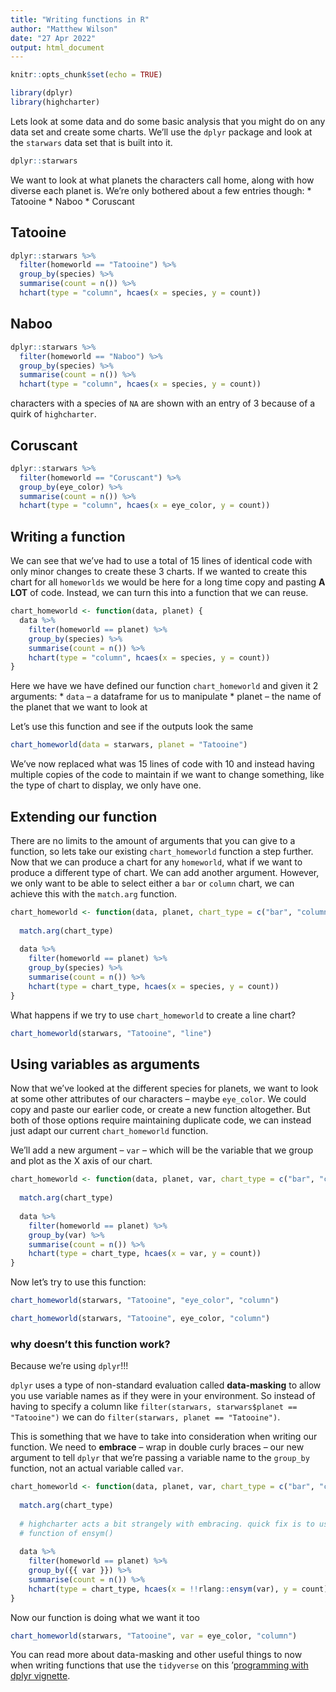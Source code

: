 ```yaml
---
title: "Writing functions in R"
author: "Matthew Wilson"
date: "27 Apr 2022"
output: html_document
---
```


```r
knitr::opts_chunk$set(echo = TRUE)

library(dplyr)
library(highcharter)
```

Lets look at some data and do some basic analysis that you might do on any data set and create some charts. We'll use the `dplyr` package and look at the `starwars` data set that is built into it.

```r
dplyr::starwars
```

We want to look at what planets the characters call home, along with how diverse each planet is. We're only bothered about a few entries though:
* Tatooine
* Naboo
* Coruscant

## Tatooine

```r
dplyr::starwars %>% 
  filter(homeworld == "Tatooine") %>%
  group_by(species) %>% 
  summarise(count = n()) %>% 
  hchart(type = "column", hcaes(x = species, y = count))
```

## Naboo

```r
dplyr::starwars %>% 
  filter(homeworld == "Naboo") %>%
  group_by(species) %>% 
  summarise(count = n()) %>%
  hchart(type = "column", hcaes(x = species, y = count))
```

characters with a species of `NA` are shown with an entry of 3 because of a quirk of `highcharter`.

## Coruscant

```r
dplyr::starwars %>% 
  filter(homeworld == "Coruscant") %>%
  group_by(eye_color) %>% 
  summarise(count = n()) %>% 
  hchart(type = "column", hcaes(x = eye_color, y = count))
```

## Writing a function

We can see that we've had to use a total of 15 lines of identical code with only minor changes to create these 3 charts. If we wanted to create this chart for all `homeworlds` we would be here for a long time copy and pasting **A LOT** of code. Instead, we can turn this into a function that we can reuse.

```r
chart_homeworld <- function(data, planet) {
  data %>% 
    filter(homeworld == planet) %>% 
    group_by(species) %>% 
    summarise(count = n()) %>% 
    hchart(type = "column", hcaes(x = species, y = count))
}
```

Here we have we have defined our function `chart_homeworld` and given it 2 arguments:
* `data` -- a dataframe for us to manipulate
* planet -- the name of the planet that we want to look at

Let's use this function and see if the outputs look the same

```r
chart_homeworld(data = starwars, planet = "Tatooine")
```

We've now replaced what was 15 lines of code with 10 and instead having multiple copies of the code to maintain if we want to change something, like the type of chart to display, we only have one.

## Extending our function

There are no limits to the amount of arguments that you can give to a function, so lets take our existing `chart_homeworld` function a step further. Now that we can produce a chart for any `homeworld`, what if we want to produce a different type of chart. We can add another argument. However, we only want to be able to select either a `bar` or `column` chart, we can achieve this with the `match.arg` function.

```r
chart_homeworld <- function(data, planet, chart_type = c("bar", "column")) {
  
  match.arg(chart_type)
  
  data %>% 
    filter(homeworld == planet) %>% 
    group_by(species) %>% 
    summarise(count = n()) %>% 
    hchart(type = chart_type, hcaes(x = species, y = count))
}
```

What happens if we try to use `chart_homeworld` to create a line chart?

```r
chart_homeworld(starwars, "Tatooine", "line")
```

## Using variables as arguments

Now that we've looked at the different species for planets, we want to look at some other attributes of our characters -- maybe `eye_color`. We could copy and paste our earlier code, or create a new function altogether. But both of those options require maintaining duplicate code, we can instead just adapt our current `chart_homeworld` function.

We'll add a new argument -- `var` -- which will be the variable that we group and plot as the X axis of our chart.

```r
chart_homeworld <- function(data, planet, var, chart_type = c("bar", "column")) {
  
  match.arg(chart_type)
  
  data %>% 
    filter(homeworld == planet) %>% 
    group_by(var) %>% 
    summarise(count = n()) %>% 
    hchart(type = chart_type, hcaes(x = var, y = count))
}
```

Now let's try to use this function:

```r
chart_homeworld(starwars, "Tatooine", "eye_color", "column")
```

```r
chart_homeworld(starwars, "Tatooine", eye_color, "column")
```

### why doesn't this function work?

Because we're using `dplyr`!!!

`dplyr` uses a type of non-standard evaluation called **data-masking** to allow you use variable names as if they were in your environment. So instead of having to specify a column like `filter(starwars, starwars$planet == "Tatooine")` we can do `filter(starwars, planet == "Tatooine")`.

This is something that we have to take into consideration when writing our function. We need to **embrace** -- wrap in double curly braces -- our new argument to tell `dplyr` that we're passing a variable name to the `group_by` function, not an actual variable called `var`.

```r
chart_homeworld <- function(data, planet, var, chart_type = c("bar", "column")) {
  
  match.arg(chart_type)
  
  # highcharter acts a bit strangely with embracing. quick fix is to use opposite
  # function of ensym()
  
  data %>%
    filter(homeworld == planet) %>%
    group_by({{ var }}) %>%
    summarise(count = n()) %>%
    hchart(type = chart_type, hcaes(x = !!rlang::ensym(var), y = count))
}
```

Now our function is doing what we want it too

```r
chart_homeworld(starwars, "Tatooine", var = eye_color, "column")
```

You can read more about data-masking and other useful things to now when writing functions that use the `tidyverse` on this '[programming with dplyr vignette](https://dplyr.tidyverse.org/articles/programming.html).
